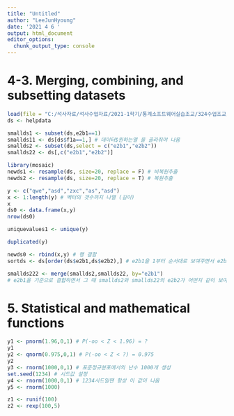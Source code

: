 ---
title: "Untitled"
author: "LeeJunHyoung"
date: '2021 4 6 '
output: html_document
editor_options: 
  chunk_output_type: console
---

# 4-3. Merging, combining, and subsetting datasets

```{r}
load(file = "C:/석사자료/석사수업자료/2021-1학기/통계소프트웨어실습조교/324수업조교/3.24ex/3.24ex/help.Rdata")
ds <- helpdata
```

```{r}
smallds1 <- subset(ds,e2b1==1)
smallds11 <- ds[ds$f1a==1,] # 데이터$원하는열 을 골라줘야 나옴
smallds2 <- subset(ds,select = c("e2b1","e2b2"))
smallds22 <- ds[,c("e2b1","e2b2")]
```

```{r}
library(mosaic)
newds1 <- resample(ds, size=20, replace = F) # 비복원추출
newds2 <- resample(ds, size=20, replace = T) # 복원추출
```

```{r}
y <- c("qwe","asd","zxc","as","asd")
x <- 1:length(y) # 벡터의 갯수까지 나열 (길이)
x
ds0 <- data.frame(x,y)
nrow(ds0)
```

```{r}
uniquevalues1 <- unique(y)

duplicated(y)
```

```{r}
newds0 <- rbind(x,y) # 행 결합
sortds <- ds[order(ds$e2b1,ds$e2b2),] # e2b1을 1부터 순서대로 보여주면서 e2b2도 순서대로 보여줌

smallds222 <- merge(smallds2,smallds22, by="e2b1")
# e2b1을 기준으로 결합하면서 그 때 smallds2와 smallds22의 e2b2가 어떤지 같이 보여줌
```

# 5. Statistical and mathematical functions

```{r}
y1 <- pnorm(1.96,0,1) # P(-oo < Z < 1.96) = ?
y1
y2 <- qnorm(0.975,0,1) # P(-oo < Z < ?) = 0.975
y2
y3 <- rnorm(1000,0,1) # 표준정규분포에서의 난수 1000개 생성
set.seed(1234) # 시드값 설정
y4 <- rnorm(1000,0,1) # 1234시드일땐 항상 이 값이 나옴
y5 <- rnorm(1000)

z1 <- runif(100)
z2 <- rexp(100,5)
```

